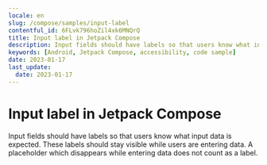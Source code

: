 ```yaml
---
locale: en
slug: /compose/samples/input-label
contentful_id: 6FLvk796hoZil4xk6MNQrQ
title: Input label in Jetpack Compose
description: Input fields should have labels so that users know what input data is expected.
keywords: [Android, Jetpack Compose, accessibility, code sample]
date: 2023-01-17
last_update:
  date: 2023-01-17
---
```


# Input label in Jetpack Compose

Input fields should have labels so that users know what input data is expected. These labels should stay visible while users are entering data. A placeholder which disappears while entering data does not count as a label.

<CodeSample id="input-label" platform="compose" locale="en"/>
